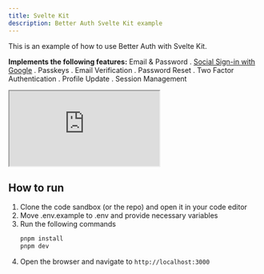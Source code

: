 ```yaml
---
title: Svelte Kit
description: Better Auth Svelte Kit example
---
```


This is an example of how to use Better Auth with Svelte Kit.

**Implements the following features:**
Email & Password . <u>Social Sign-in with Google</u> . Passkeys . Email Verification . Password Reset . Two Factor Authentication . Profile Update . Session Management

<ForkButton url="better-auth/better-auth/tree/main/examples/svelte-kit-example"  />

<iframe src="https://stackblitz.com/github/better-auth/better-auth/tree/main/examples/svelte-kit-example?codemirror=1&fontsize=14&hidenavigation=1&runonclick=1&hidedevtools=1"
   style={{
      width: "100%",
      height: "500px",
      border: 0,
      borderRadius: "4px",
      overflow: "hidden"
   }}
   title="Better Auth Svlete Kit Example"
   allow="accelerometer; ambient-light-sensor; camera; encrypted-media; geolocation; gyroscope; hid; microphone; midi; payment; usb; vr; xr-spatial-tracking"
   sandbox="allow-forms allow-modals allow-popups allow-presentation allow-same-origin allow-scripts"
   >
</iframe>

## How to run

1. Clone the code sandbox (or the repo) and open it in your code editor
2. Move .env.example to .env and provide necessary variables
3. Run the following commands
   ```bash
   pnpm install
   pnpm dev
   ```
4. Open the browser and navigate to `http://localhost:3000`
